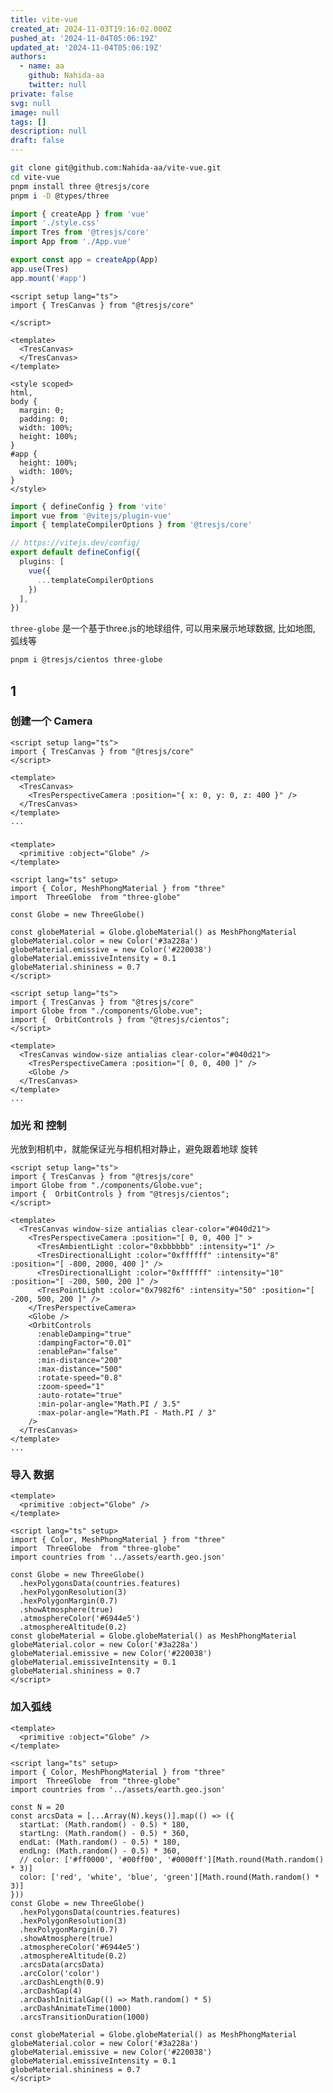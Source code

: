 ```yaml
---
title: vite-vue
created_at: 2024-11-03T19:16:02.000Z
pushed_at: '2024-11-04T05:06:19Z'
updated_at: '2024-11-04T05:06:19Z'
authors:
  - name: aa
    github: Nahida-aa
    twitter: null
private: false
svg: null
image: null
tags: []
description: null
draft: false
---
```


```sh
git clone git@github.com:Nahida-aa/vite-vue.git
cd vite-vue
pnpm install three @tresjs/core
pnpm i -D @types/three
```

```ts name="src/main.ts"
import { createApp } from 'vue'
import './style.css'
import Tres from '@tresjs/core'
import App from './App.vue'

export const app = createApp(App)
app.use(Tres)
app.mount('#app')
```

```vue name="src/App.vue"
<script setup lang="ts">
import { TresCanvas } from "@tresjs/core"

</script>

<template>
  <TresCanvas>
  </TresCanvas>
</template>

<style scoped>
html,
body {
  margin: 0;
  padding: 0;
  width: 100%;
  height: 100%;
}
#app {
  height: 100%;
  width: 100%;
}
</style>
```

```ts name="vite.config.ts"
import { defineConfig } from 'vite'
import vue from '@vitejs/plugin-vue'
import { templateCompilerOptions } from '@tresjs/core'

// https://vitejs.dev/config/
export default defineConfig({
  plugins: [
    vue({
      ...templateCompilerOptions
    })
  ],
})
```
`three-globe` 是一个基于three.js的地球组件, 可以用来展示地球数据, 比如地图, 弧线等
```sh
pnpm i @tresjs/cientos three-globe
```

## 1 

### 创建一个 Camera
```vue name="src/App.vue"
<script setup lang="ts">
import { TresCanvas } from "@tresjs/core"
</script>

<template>
  <TresCanvas>
    <TresPerspectiveCamera :position="{ x: 0, y: 0, z: 400 }" />
  </TresCanvas>
</template>
...
```

###

```vue name="src/components/Globe.vue"
<template>
  <primitive :object="Globe" />
</template>

<script lang="ts" setup>
import { Color, MeshPhongMaterial } from "three"
import  ThreeGlobe  from "three-globe"

const Globe = new ThreeGlobe()

const globeMaterial = Globe.globeMaterial() as MeshPhongMaterial
globeMaterial.color = new Color('#3a228a')
globeMaterial.emissive = new Color('#220038')
globeMaterial.emissiveIntensity = 0.1
globeMaterial.shininess = 0.7
</script>
```

```vue name="src/App.vue"
<script setup lang="ts">
import { TresCanvas } from "@tresjs/core"
import Globe from "./components/Globe.vue";
import {  OrbitControls } from "@tresjs/cientos";
</script>

<template>
  <TresCanvas window-size antialias clear-color="#040d21">
    <TresPerspectiveCamera :position="[ 0, 0, 400 ]" />
    <Globe />
  </TresCanvas>
</template>
...
```

### 加光 和 控制
光放到相机中，就能保证光与相机相对静止，避免跟着地球 旋转
```vue name="src/App.vue"
<script setup lang="ts">
import { TresCanvas } from "@tresjs/core"
import Globe from "./components/Globe.vue";
import {  OrbitControls } from "@tresjs/cientos";
</script>

<template>
  <TresCanvas window-size antialias clear-color="#040d21">
    <TresPerspectiveCamera :position="[ 0, 0, 400 ]" >
      <TresAmbientLight :color="0xbbbbbb" :intensity="1" />
      <TresDirectionalLight :color="0xffffff" :intensity="8" :position="[ -800, 2000, 400 ]" />
      <TresDirectionalLight :color="0xffffff" :intensity="10" :position="[ -200, 500, 200 ]" />
      <TresPointLight :color="0x7982f6" :intensity="50" :position="[ -200, 500, 200 ]" />
    </TresPerspectiveCamera>
    <Globe />
    <OrbitControls
      :enableDamping="true"
      :dampingFactor="0.01"
      :enablePan="false"
      :min-distance="200"
      :max-distance="500"
      :rotate-speed="0.8"
      :zoom-speed="1"
      :auto-rotate="true" 
      :min-polar-angle="Math.PI / 3.5"
      :max-polar-angle="Math.PI - Math.PI / 3"
    />
  </TresCanvas>
</template>
...
```

### 导入 数据

```vue name="src/components/Globe.vue"
<template>
  <primitive :object="Globe" />
</template>

<script lang="ts" setup>
import { Color, MeshPhongMaterial } from "three"
import  ThreeGlobe  from "three-globe"
import countries from '../assets/earth.geo.json'

const Globe = new ThreeGlobe()
  .hexPolygonsData(countries.features)
  .hexPolygonResolution(3)
  .hexPolygonMargin(0.7)
  .showAtmosphere(true)
  .atmosphereColor('#6944e5')
  .atmosphereAltitude(0.2)
const globeMaterial = Globe.globeMaterial() as MeshPhongMaterial
globeMaterial.color = new Color('#3a228a')
globeMaterial.emissive = new Color('#220038')
globeMaterial.emissiveIntensity = 0.1
globeMaterial.shininess = 0.7
</script>
```

### 加入弧线

```vue name="src/components/Globe.vue"
<template>
  <primitive :object="Globe" />
</template>

<script lang="ts" setup>
import { Color, MeshPhongMaterial } from "three"
import  ThreeGlobe  from "three-globe"
import countries from '../assets/earth.geo.json'

const N = 20
const arcsData = [...Array(N).keys()].map(() => ({
  startLat: (Math.random() - 0.5) * 180,
  startLng: (Math.random() - 0.5) * 360,
  endLat: (Math.random() - 0.5) * 180,
  endLng: (Math.random() - 0.5) * 360,
  // color: ['#ff0000', '#00ff00', '#0000ff'][Math.round(Math.random() * 3)]
  color: ['red', 'white', 'blue', 'green'][Math.round(Math.random() * 3)]
}))
const Globe = new ThreeGlobe()
  .hexPolygonsData(countries.features)
  .hexPolygonResolution(3)
  .hexPolygonMargin(0.7)
  .showAtmosphere(true)
  .atmosphereColor('#6944e5')
  .atmosphereAltitude(0.2)
  .arcsData(arcsData)
  .arcColor('color')
  .arcDashLength(0.9)
  .arcDashGap(4)
  .arcDashInitialGap(() => Math.random() * 5)
  .arcDashAnimateTime(1000)
  .arcsTransitionDuration(1000)
  
const globeMaterial = Globe.globeMaterial() as MeshPhongMaterial
globeMaterial.color = new Color('#3a228a')
globeMaterial.emissive = new Color('#220038')
globeMaterial.emissiveIntensity = 0.1
globeMaterial.shininess = 0.7
</script>
```
